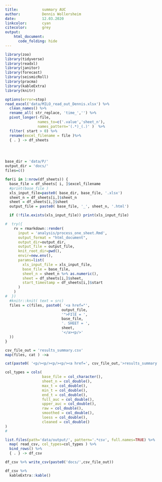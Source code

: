 ```yaml
---
title:           summary AUC
author:          Dennis Wollersheim
date:            12.03.2020
linkcolor:       cyan
citecolor:       grey
output: 
    html_document:
      code_folding: hide
---
```


\tableofcontents

```r

library(zoo)
library(tidyverse)
library(readxl)
library(janitor)
library(forecast)
library(seismicRoll)
library(pracma)
library(kableExtra)
library(knitr)

options(error=stop)
read_excel('data/MILO_read_out_Dennis.xlsx') %>%
  clean_names() %>%
  rename_all( str_replace, 'time_','') %>%
  pivot_longer(-file, 
               names_to=c('.value','sheet_n'),
               names_pattern='(.*)_(.)' )  %>%
  filter( start > 0) %>% 
  rename(excel_filename = file )%>%
  { . } -> df_sheets




base_dir = 'data/P/'
output_dir = 'docs/'
files=c()

for(i in 1:nrow(df_sheets)) {
  base_file = df_sheets[ i, ]$excel_filename
  #print(base_file )
  xls_input_file=paste0( base_dir, base_file, '.xlsx')
  sheet_n = df_sheets[i,]$sheet_n
  sheet = df_sheets[i,]$sheet
  output_file = paste0( base_file, '_', sheet_n, '.html')

  if (!file.exists(xls_input_file)) print(xls_input_file)

#  try({
    rv = rmarkdown::render( 
      input = 'analysis/process_one_sheet.Rmd', 
      output_format = "html_document",
      output_dir=output_dir,
      output_file = output_file, 
      knit_root_dir=pwd(),
      envir=new.env(),
      params=list(
        xls_input_file = xls_input_file,
        base_file = base_file,
        sheet_n = sheet_n %>% as.numeric(),
        sheet = df_sheets[i,]$sheet,
        start_timestamp = df_sheets[i,]$start
      )
    )
#  })
  #knitr::knit( text = src)
  files = c(files, paste0( '<a href="',
                          output_file,
                          '">FIlE = ',
                          base_file,
                          '. SHEET = ',
                          sheet,
                          '</a><p/>'
  ))
}

```

```r
csv_file_out = 'results_summary.csv'
map(files, cat ) ->a

cat(paste0( '<p/><p/><p/><p/><a href=', csv_file_out,'>results_summary.csv</a>'))

col_types = cols(
                 base_file = col_character(),
                 sheet_n = col_double(),
                 max_t = col_double(),
                 min_t = col_double(),
                 end_t = col_double(),
                 full_auc = col_double(),
                 upper_auc = col_double(),
                 raw = col_double(),
                 smoothed = col_double(),
                 loess = col_double(),
                 cleaned = col_double()
)
#

list.files(path='data/output/', pattern='.*csv', full.names=TRUE) %>%
  map( read_csv, col_types=col_types ) %>% 
  bind_rows() %>%
  { . } -> df_csv

df_csv %>% write_csv(paste0('docs/',csv_file_out))

```

```r

df_csv %>% 
  kableExtra::kable()

```



